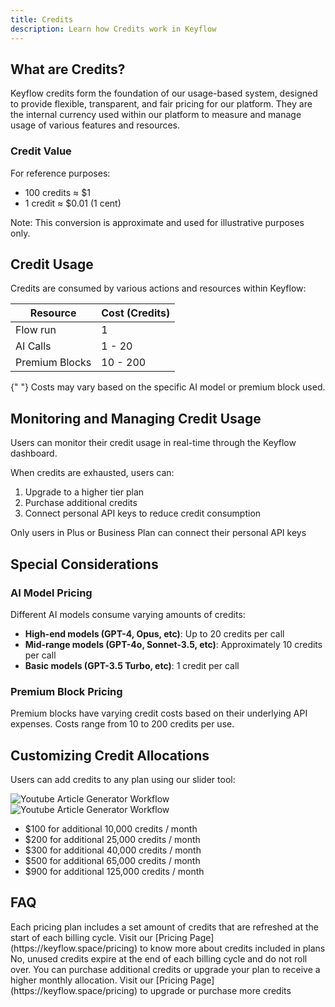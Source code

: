 ```yaml
---
title: Credits
description: Learn how Credits work in Keyflow
---
```


## What are Credits?

Keyflow credits form the foundation of our usage-based system, designed to provide flexible, transparent, and fair pricing for our platform. They are the internal currency used within our platform to measure and manage usage of various features and resources.

### Credit Value

For reference purposes:

- 100 credits ≈ $1
- 1 credit ≈ $0.01 (1 cent)

Note: This conversion is approximate and used for illustrative purposes only.

## Credit Usage

Credits are consumed by various actions and resources within Keyflow:

| Resource       | Cost (Credits) |
| -------------- | -------------- |
| Flow run       | 1              |
| AI Calls       | 1 - 20         |
| Premium Blocks | 10 - 200       |

<Note>
  {" "}
  Costs may vary based on the specific AI model or premium block used.
</Note>

## Monitoring and Managing Credit Usage

Users can monitor their credit usage in real-time through the Keyflow dashboard.

When credits are exhausted, users can:

1. Upgrade to a higher tier plan
2. Purchase additional credits
3. Connect personal API keys to reduce credit consumption

<Warning>
  Only users in Plus or Business Plan can connect their personal API keys
</Warning>

## Special Considerations

### AI Model Pricing

Different AI models consume varying amounts of credits:

- **High-end models (GPT-4, Opus, etc)**: Up to 20 credits per call
- **Mid-range models (GPT-4o, Sonnet-3.5, etc)**: Approximately 10 credits per call
- **Basic models (GPT-3.5 Turbo, etc)**: 1 credit per call

### Premium Block Pricing

Premium blocks have varying credit costs based on their underlying API expenses. Costs range from 10 to 200 credits per use.

## Customizing Credit Allocations

Users can add credits to any plan using our slider tool:

<Frame>
  <img
    className="block dark:hidden"
    src="/images/credit-slider-light.png"
    alt="Youtube Article Generator Workflow"
  />
  <img
    className="hidden dark:block"
    src="/images/credit-slider-dark.png"
    alt="Youtube Article Generator Workflow"
  />
</Frame>

- $100 for additional 10,000 credits / month
- $200 for additional 25,000 credits / month
- $300 for additional 40,000 credits / month
- $500 for additional 65,000 credits / month
- $900 for additional 125,000 credits / month

## FAQ

<AccordionGroup>
  <Accordion title="What is the monthly credit allocation?">
    Each pricing plan includes a set amount of credits that are refreshed at the
    start of each billing cycle. Visit our [Pricing
    Page](https://keyflow.space/pricing) to know more about credits included in
    plans
  </Accordion>
  <Accordion title="Do unused credits carry over to the next month?">
    No, unused credits expire at the end of each billing cycle and do not roll
    over.
  </Accordion>
  <Accordion title="How can I get more credits?">
    You can purchase additional credits or upgrade your plan to receive a higher
    monthly allocation. Visit our [Pricing Page](https://keyflow.space/pricing)
    to upgrade or purchase more credits
  </Accordion>
</AccordionGroup>
